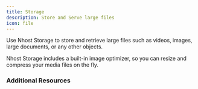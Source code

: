 ```yaml
---
title: Storage
description: Store and Serve large files
icon: file
---
```


Use Nhost Storage to store and retrieve large files such as videos, images, large documents, or any other objects.

Nhost Storage includes a built-in image optimizer, so you can resize and compress your media files on the fly.

<CardGroup cols={4}>
  <Card title="Overview" icon="square-1" href="/guides/storage/overview">
  </Card>
  <Card title="CDN" icon="square-2" href="/guides/storage/cdn">
  </Card>
  <Card title="Antivirus" icon="square-3" href="/guides/storage/antivirus">
  </Card>
</CardGroup>


### Additional Resources

<CardGroup cols={2}>
  <Card title="Storage API Reference" href="/reference/storage/upload-file">
  </Card>

  <Card title="Storage SDK Reference" href="/reference/javascript/storage/hasura-storage-client">
  </Card>
</CardGroup>

